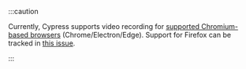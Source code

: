 :::caution

<Icon name="exclamation-triangle" /> Currently, Cypress supports video recording
for [supported Chromium-based browsers](/app/guides/launching-browsers#Browsers) (Chrome/Electron/Edge).
Support for Firefox can be tracked in [this issue](https://github.com/cypress-io/cypress/issues/18415).

:::
